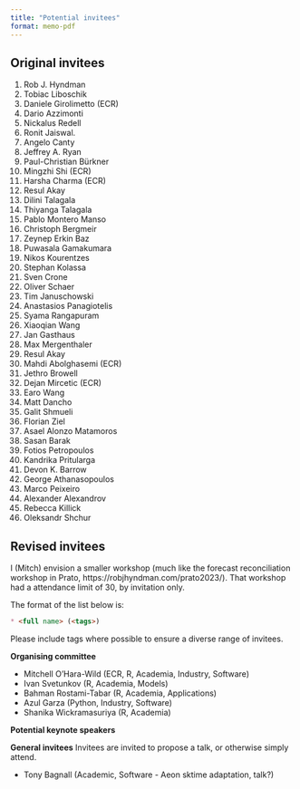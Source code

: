 ```yaml
---
title: "Potential invitees"
format: memo-pdf
--- 
```


## Original invitees

1. Rob J. Hyndman
4. Tobiac Liboschik
5. Daniele Girolimetto (ECR)
6. Dario Azzimonti
7. Nickalus Redell
8. Ronit Jaiswal.
9. Angelo Canty
10. Jeffrey A. Ryan
11. Paul-Christian Bürkner
12. Mingzhi Shi (ECR)
13. Harsha Charma (ECR)
14. Resul Akay
15. Dilini Talagala
16. Thiyanga Talagala
17. Pablo Montero Manso
18. Christoph Bergmeir
19. Zeynep Erkin Baz
20. Puwasala Gamakumara
21. Nikos Kourentzes
22. Stephan Kolassa
23. Sven Crone
24. Oliver Schaer
25. Tim Januschowski
26. Anastasios Panagiotelis
27. Syama Rangapuram
28. Xiaoqian Wang
29. Jan Gasthaus
32. Max Mergenthaler
33. Resul Akay
34. Mahdi Abolghasemi (ECR)
35. Jethro Browell
36. Dejan Mircetic (ECR)
37. Earo Wang
38. Matt Dancho
39. Galit Shmueli
40. Florian Ziel
41. Asael Alonzo Matamoros
42. Sasan Barak
43. Fotios Petropoulos
44. Kandrika Pritularga
45. Devon K. Barrow
46. George Athanasopoulos
47. Marco Peixeiro
48. Alexander Alexandrov
49. Rebecca Killick
50. Oleksandr Shchur

## Revised invitees

I (Mitch) envision a smaller workshop (much like the forecast reconciliation workshop in Prato, https://robjhyndman.com/prato2023/).
That workshop had a attendance limit of 30, by invitation only.

The format of the list below is:
```md
* <full name> (<tags>)
```

Please include tags where possible to ensure a diverse range of invitees.

**Organising committee**

* Mitchell O'Hara-Wild (ECR, R, Academia, Industry, Software)
* Ivan Svetunkov (R, Academia, Models)
* Bahman Rostami-Tabar (R, Academia, Applications)
* Azul Garza (Python, Industry, Software)
* Shanika Wickramasuriya (R, Academia)
<!-- * Franz Király (Python) -->

**Potential keynote speakers**

**General invitees**
Invitees are invited to propose a talk, or otherwise simply attend.

* Tony Bagnall (Academic, Software - Aeon sktime adaptation, talk?)
